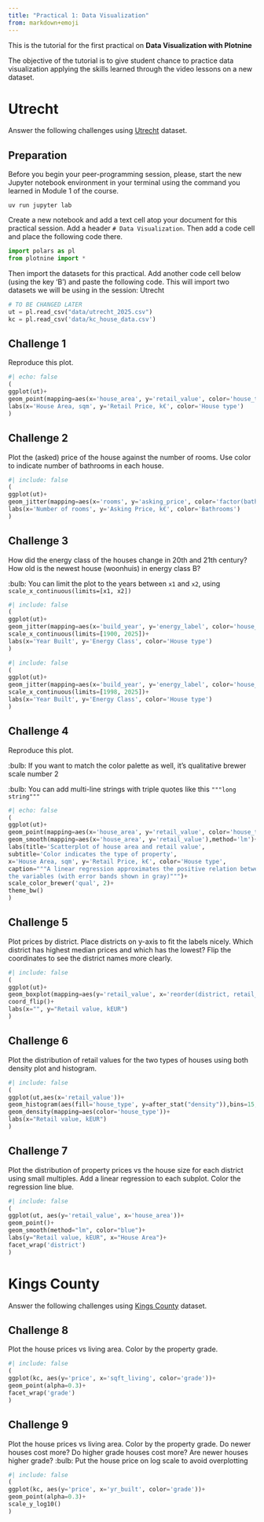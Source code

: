 ```yaml
---
title: "Practical 1: Data Visualization"
from: markdown+emoji
---
```


This is the tutorial for the first practical on **Data Visualization with Plotnine**

The objective of the tutorial is to give student chance to practice data visualization applying the skills learned through the video lessons on a new dataset.

# Utrecht

Answer the following challenges using [Utrecht](Utrecht.qmd) dataset. 

:::{.callout-note}
## Preparation

Before you begin your peer-programming session, please, start the new Jupyter notebook environment in your terminal using the command you learned in Module 1 of the course.

```
uv run jupyter lab
```

Create a new notebook and add a text cell atop your document for this practical session. Add a header `# Data Visualization`. Then add a code cell and place the following code there.

```python
import polars as pl
from plotnine import *
```

Then import the datasets for this practical. Add another code cell below (using the key 'B') and paste the following code. This will import two datasets we will be using in the session: Utrecht

```python
# TO BE CHANGED LATER
ut = pl.read_csv("data/utrecht_2025.csv")
kc = pl.read_csv('data/kc_house_data.csv')
```

:::

::: {.challenge}
## Challenge 1

Reproduce this plot.

```python
#| echo: false
(
ggplot(ut)+
geom_point(mapping=aes(x='house_area', y='retail_value', color='house_type')) +
labs(x='House Area, sqm', y='Retail Price, k€', color='House type') 
)
```

:::


:::{.challenge}
## Challenge 2

Plot the (asked) price of the house against the number of rooms. Use color to indicate number of bathrooms in each house.

```python
#| include: false
(
ggplot(ut)+
geom_jitter(mapping=aes(x='rooms', y='asking_price', color='factor(bathrooms)')) +
labs(x='Number of rooms', y='Asking Price, k€', color='Bathrooms') 
)
```

:::


:::{.challenge}
## Challenge 3

How did the energy class of the houses change in 20th and 21th century? How old is the newest house (woonhuis) in energy class B?

:bulb: You can limit the plot to the years between `x1` and `x2`, using `scale_x_continuous(limits=[x1, x2])`

```python
#| include: false
(
ggplot(ut)+
geom_jitter(mapping=aes(x='build_year', y='energy_label', color='house_type')) +
scale_x_continuous(limits=[1900, 2025])+
labs(x='Year Built', y='Energy Class', color='House type') 
)
```

```python
#| include: false
(
ggplot(ut)+
geom_jitter(mapping=aes(x='build_year', y='energy_label', color='house_type')) +
scale_x_continuous(limits=[1998, 2025])+
labs(x='Year Built', y='Energy Class', color='House type') 
)
```

:::


:::{.challenge}
## Challenge 4

Reproduce this plot.

:bulb: If you want to match the color palette as well, it's qualitative brewer scale number 2

:bulb: You can add multi-line strings with triple quotes like this `"""long string"""`

:::

```python
#| echo: false
(
ggplot(ut)+
geom_point(mapping=aes(x='house_area', y='retail_value', color='house_type'))+
geom_smooth(mapping=aes(x='house_area', y='retail_value'),method='lm')+
labs(title='Scatterplot of house area and retail value',
subtitle='Color indicates the type of property',
x='House Area, sqm', y='Retail Price, k€', color='House type',
caption="""A linear regression approximates the positive relation between  
the variables (with error bands shown in gray)""")+
scale_color_brewer('qual', 2)+
theme_bw()
)
```

:::{.challenge}
## Challenge 5

Plot prices by district. Place districts on y-axis to fit the labels nicely. Which district has highest median prices and which has the lowest? Flip the coordinates to see the district names more clearly.
:::

```python
#| include: false
(
ggplot(ut)+
geom_boxplot(mapping=aes(y='retail_value', x='reorder(district, retail_value)'))+
coord_flip()+
labs(x="", y="Retail value, kEUR")
)
```

:::{.challenge}
## Challenge 6

Plot the distribution of retail values for the two types of houses using both density plot and histogram.

```python
#| include: false
(
ggplot(ut,aes(x='retail_value'))+
geom_histogram(aes(fill='house_type', y=after_stat("density")),bins=15,alpha=0.3)+
geom_density(mapping=aes(color='house_type'))+
labs(x="Retail value, kEUR")
)
```
:::

:::{.challenge}
## Challenge 7

Plot the distribution of property prices vs the house size for each district using small multiples. Add a linear regression to each subplot. Color the regression line blue.

```python
#| include: false
(
ggplot(ut, aes(y='retail_value', x='house_area'))+
geom_point()+
geom_smooth(method="lm", color="blue")+
labs(y="Retail value, kEUR", x="House Area")+
facet_wrap('district')
)
```

:::

# Kings County

Answer the following challenges using [Kings County](KingsCounty.qmd) dataset. 

:::{.challenge}
## Challenge 8

Plot the house prices vs living area. Color by the property grade.

```python
#| include: false
(
ggplot(kc, aes(y='price', x='sqft_living', color='grade'))+
geom_point(alpha=0.3)+
facet_wrap('grade')
)
```

:::


:::{.challenge}
## Challenge 9

Plot the house prices vs living area. Color by the property grade. Do newer houses cost more? Do higher grade houses cost more? Are newer houses higher grade?
:bulb: Put the house price on log scale to avoid overplotting

```python
#| include: false
(
ggplot(kc, aes(y='price', x='yr_built', color='grade'))+
geom_point(alpha=0.3)+
scale_y_log10()
)
```

:::